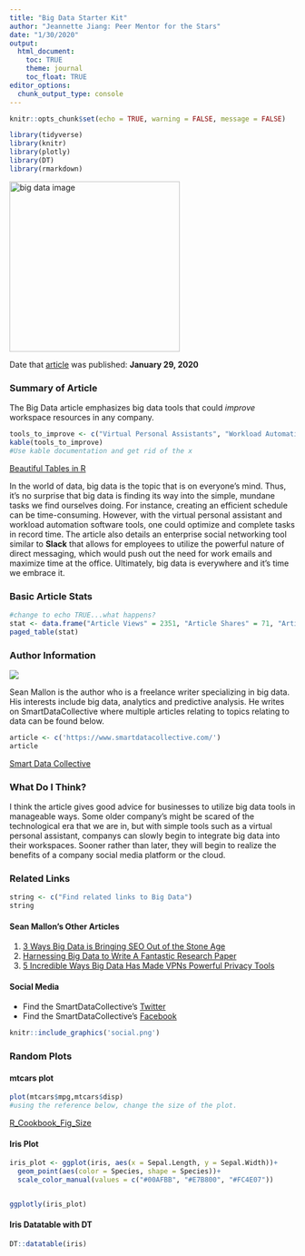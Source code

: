 ```yaml
---
title: "Big Data Starter Kit"
author: "Jeannette Jiang: Peer Mentor for the Stars"
date: "1/30/2020"
output:
  html_document:
    toc: TRUE
    theme: journal
    toc_float: TRUE
editor_options: 
  chunk_output_type: console
---
```


```r
knitr::opts_chunk$set(echo = TRUE, warning = FALSE, message = FALSE)

```

```r
library(tidyverse)
library(knitr)
library(plotly)
library(DT)
library(rmarkdown)
```


<img src="bd.png" alt="big data image" width="300" height="300">

Date that [article](https://www.smartdatacollective.com/5-excellent-big-data-tools-for-fostering-a-digital-workplace/) was published: **January 29, 2020**

### Summary of Article
The Big Data article emphasizes big data tools that could *improve* workspace resources in any company. 
```r
tools_to_improve <- c("Virtual Personal Assistants", "Workload Automation Software", "Enterprise Social Networks", "Cloud Computing Technologies", "Modern Corporate Intranets ")
kable(tools_to_improve)
#Use kable documentation and get rid of the x

```
[Beautiful Tables in R](https://rfortherestofus.com/2019/11/how-to-make-beautiful-tables-in-r/)

In the world of data, big data is the topic that is on everyone's mind. Thus, it's no surprise that big data is finding its way into the simple, mundane tasks we find ourselves doing. For instance, creating an efficient schedule can be time-consuming. However, with the virtual personal assistant and workload automation software tools, one could optimize and complete tasks in record time. The article also details an enterprise social networking tool similar to **Slack** that allows for employees to utilize the powerful nature of direct messaging, which would push out the need for work emails and maximize time at the office. Ultimately, big data is everywhere and it's time we embrace it.

### Basic Article Stats
```r
#change to echo TRUE...what happens?
stat <- data.frame("Article Views" = 2351, "Article Shares" = 71, "Article Likes on FB" = 576)
paged_table(stat)
```

### Author Information

![](sdc.png)

Sean Mallon is the author who is a freelance writer specializing in big data. His interests include big data, analytics and predictive analysis. He writes on SmartDataCollective where multiple articles relating to topics relating to data can be found below.
```r
article <- c('https://www.smartdatacollective.com/')
article
```
[Smart Data Collective](https://www.smartdatacollective.com/harnessing-big-data-to-write-fantastic-research-paper/)


### What Do I Think?
I think the article gives good advice for businesses to utilize big data tools in manageable ways. Some older company's might be scared of the technological era that we are in, but with simple tools such as a virtual personal assistant, companys can slowly begin to integrate big data into their workspaces. Sooner rather than later, they will begin to realize the benefits of a company social media platform or the cloud. 

### Related Links{.tabset}

```r
string <- c("Find related links to Big Data")
string
```


#### Sean Mallon's Other Articles

1. [3 Ways Big Data is Bringing SEO Out of the Stone Age](https://www.smartdatacollective.com/3-ways-big-data-is-bringing-seo-out-of-stone-age/)
2. [Harnessing Big Data to Write A Fantastic Research Paper](https://www.smartdatacollective.com/harnessing-big-data-to-write-fantastic-research-paper/)
3. [5 Incredible Ways Big Data Has Made VPNs Powerful Privacy Tools](https://www.smartdatacollective.com/5-incredible-ways-big-data-has-made-vpns-powerful-privacy-tools/)


#### Social Media 
* Find the SmartDataCollective's [Twitter](https://twitter.com/smartdataco)
* Find the SmartDataCollective's [Facebook](https://www.facebook.com/SmartDataCo/)

```r
knitr::include_graphics('social.png')
```

### Random Plots{.tabset}

#### mtcars plot 
```r
plot(mtcars$mpg,mtcars$disp)
#using the reference below, change the size of the plot. 
```
[R_Cookbook_Fig_Size](https://bookdown.org/yihui/rmarkdown-cookbook/figure-size.html)


#### Iris Plot 

```r
iris_plot <- ggplot(iris, aes(x = Sepal.Length, y = Sepal.Width))+
  geom_point(aes(color = Species, shape = Species))+
  scale_color_manual(values = c("#00AFBB", "#E7B800", "#FC4E07"))


ggplotly(iris_plot)

```

#### Iris Datatable with DT

```r

DT::datatable(iris)
```




